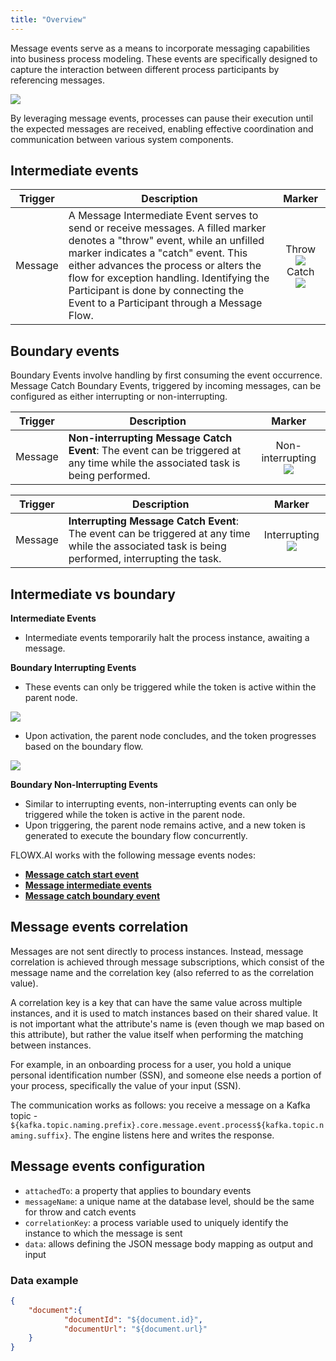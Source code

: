 ```yaml
---
title: "Overview"
---
```


Message events serve as a means to incorporate messaging capabilities into business process modeling. These events are specifically designed to capture the interaction between different process participants by referencing messages. 

![](https://s3.eu-west-1.amazonaws.com/docx.flowx.ai/release34/message_events_new.png)

By leveraging message events, processes can pause their execution until the expected messages are received, enabling effective coordination and communication between various system components.



## Intermediate events

| Trigger | Description                                                                                                                                                                                                                                                                                                                                    |                                                                                                                    Marker                                                                                                                    |
| ------- | ---------------------------------------------------------------------------------------------------------------------------------------------------------------------------------------------------------------------------------------------------------------------------------------------------------------------------------------------- | :------------------------------------------------------------------------------------------------------------------------------------------------------------------------------------------------------------------------------------------: |
| Message | A Message Intermediate Event serves to send or receive messages. A filled marker denotes a "throw" event, while an unfilled marker indicates a "catch" event. This either advances the process or alters the flow for exception handling. Identifying the Participant is done by connecting the Event to a Participant through a Message Flow. | Throw ![](https://s3.eu-west-1.amazonaws.com/docx.flowx.ai/building-blocks/node/throw_message_event.png#center) Catch ![](https://s3.eu-west-1.amazonaws.com/docx.flowx.ai/building-blocks/node/message_catch_intermediate_event.png#center) |
 
## Boundary events

Boundary Events involve handling by first consuming the event occurrence. Message Catch Boundary Events, triggered by incoming messages, can be configured as either interrupting or non-interrupting.

| Trigger | Description                                                                                                                    |                                                                  Marker                                                                  |
| ------- | ------------------------------------------------------------------------------------------------------------------------------ | :--------------------------------------------------------------------------------------------------------------------------------------: |
| Message | **Non-interrupting Message Catch Event**: The event can be triggered at any time while the associated task is being performed. | Non-interrupting ![](https://s3.eu-west-1.amazonaws.com/docx.flowx.ai/building-blocks/node/%20message_catch_non_interrupting.png#center) |



| Trigger | Description                                                                                                                                       |                                                               Marker                                                                |
| ------- | ------------------------------------------------------------------------------------------------------------------------------------------------- | :---------------------------------------------------------------------------------------------------------------------------------: |
| Message | **Interrupting Message Catch Event**: The event can be triggered at any time while the associated task is being performed, interrupting the task. | Interrupting ![](https://s3.eu-west-1.amazonaws.com/docx.flowx.ai/building-blocks/node/message_catch_interrupting_event.png#center) |
                                                                                                                                     



## Intermediate vs boundary

**Intermediate Events**

- Intermediate events temporarily halt the process instance, awaiting a message.

**Boundary Interrupting Events**

- These events can only be triggered while the token is active within the parent node.

![](https://s3.eu-west-1.amazonaws.com/docx.flowx.ai/release34/token_interrupting.png)

- Upon activation, the parent node concludes, and the token progresses based on the boundary flow.

![](https://s3.eu-west-1.amazonaws.com/docx.flowx.ai/release34/token_intterrupting_exec.png)

**Boundary Non-Interrupting Events**

- Similar to interrupting events, non-interrupting events can only be triggered while the token is active in the parent node.
- Upon triggering, the parent node remains active, and a new token is generated to execute the boundary flow concurrently.																	


FLOWX.AI works with the following message events nodes:

* [**Message catch start event**](./message-catch-start-event) 
* [**Message intermediate events**](./message-intermediate/)
* [**Message catch boundary event**](./message-catch-boundary-event)


## Message events correlation

Messages are not sent directly to process instances. Instead, message correlation is achieved through message subscriptions, which consist of the message name and the correlation key (also referred to as the correlation value).

<Info>
A correlation key is a key that can have the same value across multiple instances, and it is used to match instances based on their shared value. It is not important what the attribute's name is (even though we map based on this attribute), but rather the value itself when performing the matching between instances.

For example, in an onboarding process for a user, you hold a unique personal identification number (SSN), and someone else needs a portion of your process, specifically the value of your input (SSN).
</Info>

The communication works as follows: you receive a message on a Kafka topic - `${kafka.topic.naming.prefix}.core.message.event.process${kafka.topic.naming.suffix}`. The engine listens here and writes the response.

## Message events configuration

* `attachedTo`: a property that applies to boundary events
* `messageName`: a unique name at the database level, should be the same for throw and catch events
* `correlationKey`: a process variable used to uniquely identify the instance to which the message is sent
* `data`: allows defining the JSON message body mapping as output and input

### Data example

```json
{
	"document":{
			"documentId": "${document.id}",
			"documentUrl": "${document.url}"
	}
}
```


